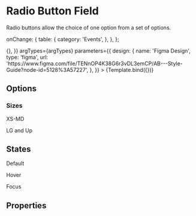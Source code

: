 <!--- Radio.stories.mdx --->



<Meta
  title="Components/Inputs/RadioButtonField"
  component={RadioButtonField}
  decorators={[withDesign]}
/>

# Radio Button Field

Radio buttons allow the choice of one option from a set of options.


   onChange: {
    table: {
      category: 'Events',
    },
  },
};

<Canvas>
  <Story
    name="RadioButtonField"
    args={{
      id: '1',
      title: 'Option title 1',
      description: 'Option description 1',
      priceLabel: 'USD 000',
      checked: false,
      tabIndex: 0,
      onChange: () => {},
    }}
    argTypes={argTypes}
    parameters={{
      design: {
        name: 'Figma Design',
        type: 'figma',
        url:
          'https://www.figma.com/file/TENnOP4K38G6r3vDL3emCP/AB---Style-Guide?node-id=5128%3A57227',
      },
    }}
  >
    {Template.bind({})}
  </Story>
</Canvas>

## Options
### Sizes

<Preview>
  <div>
   <div style={{width: '50%', justifyContent: 'center', display: 'flex', flexDirection: 'column'}}>
    <RadioButtonFieldDemo title="Option title 1" description="Option description 1" priceLabel="USD 000"/>
        <p>XS-MD</p>
   </div>
    <RadioButtonFieldDemo title="Option title 1" description="Option description 1" priceLabel="USD 000"/>
        <p>LG and Up</p>
  </div>
</Preview>

## States

<Preview>
  <div>
    <RadioButtonFieldDemo title="Option title 1" description="Option description 1" priceLabel="USD 000" />
    <p>Default</p>
    <RadioButtonFieldDemo title="Option title 1" description="Option description 1" priceLabel="USD 000" className="hover" />
    <p>Hover</p>
    <RadioButtonFieldDemo title="Option title 1" description="Option description 1" priceLabel="USD 000" className="focus" />
    <p>Focus</p>
  </div>
</Preview>

## Properties

<ArgsTable of={RadioButtonField} />
